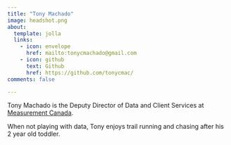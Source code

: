```yaml
---
title: "Tony Machado"
image: headshot.png
about:
  template: jolla
  links:
    - icon: envelope
      href: mailto:tonycmachado@gmail.com
    - icon: github
      text: Github
      href: https://github.com/tonycmac/
comments: false

---
```


Tony Machado is the Deputy Director of Data and Client Services at [Measurement Canada](http://mc.gc.ca/). 

When not playing with data, Tony enjoys trail running and chasing after his 2 year old toddler.